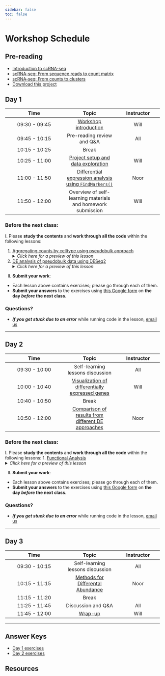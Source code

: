 ```yaml
---
sidebar: false
toc: false
---
```


# Workshop Schedule

## Pre-reading
* [Introduction to scRNA-seq](https://hbctraining.github.io/Intro-to-scRNAseq-Quarto/lessons/01_intro_to_scRNA-seq.html)
* [scRNA-seq: From sequence reads to count matrix](https://hbctraining.github.io/Intro-to-scRNAseq-Quarto/lessons/02_SC_generation_of_count_matrix.html)
* [scRNA-seq: From counts to clusters](00_counts_to_clusters_overview.qmd)
* [Download this project](https://www.dropbox.com/scl/fi/c3ggrdttuk3cqovqocy1a/Pseudobulk_workshop.zip?rlkey=nehku3i8mrtkbibe4wvt04n40&st=t8noj7w8&dl=1)

## Day 1

| Time |  Topic  | Instructor |
|:-----------:|:----------:|:--------:|
| 09:30 - 09:45 | [Workshop introduction](../slides/workshop_intro_slides.pdf) |  Will |
| 09:45 - 10:15 | Pre-reading review and Q&A | All |
| 10:15 - 10:25 | Break | |
| 10:25 - 11:00 | [Project setup and data exploration ](01_setup_intro_dataset.qmd) | Will |
| 11:00 - 11:50 | [Differential expression analysis using `FindMarkers()`](02_DEanalysis_using_FindMarkers.qmd) | Noor |
| 11:50 - 12:00 | Overview of self-learning materials and homework submission | Will |


### Before the next class:

I. Please **study the contents** and **work through all the code** within the following lessons:
 
   1. [Aggregating counts by celltype using pseudobulk approach](03_pseudobulk_DESeq2.qmd)
      <details>
       <summary><i>Click here for a preview of this lesson</i></summary>
       <br> Forming pseudobulk samples is important to perform accurate differential expression analysis. Treating each cell as an independent replicate leads to underestimation of the variance and misleadingly small p-values. Working on the level of pseudobulk ensures reliable statistical tests because the samples correspond to the actual units of replication.  <br><br>In this lesson you will:<br>
             - Aggregate counts for a given celltype<br>
             - Demonstrate an efficent way to aggregate counts for multiple celltypes<br>
             - Use the aggregated counts to create a DESeq2 object for downstream analysis<br>
<br>
        </details>

  2. [DE analysis of pseudobulk data using DESeq2](04_pseudobulk_DE_analysis.qmd)
      <details>
       <summary><i>Click here for a preview of this lesson</i></summary>
       <br> The next step is to take the DESeq2 object and run through the analysis workflow to identify differentially expressed genes. <br><br>In this lesson you will:<br>
           - Perform sample level QC<br>   
           - Evaluate gene-wise dispersions to evalute model fit<br>
           - Extract results and understand the statistics generated<br><br>
        </details>       
         

II. **Submit your work**:
   * Each lesson above contains exercises; please go through each of them.
   * **Submit your answers** to the exercises using [this Google form](https://forms.gle/sZeXdaUwf4uwwMah7) on **the day *before* the next class**.
   


### Questions?
* ***If you get stuck due to an error*** while running code in the lesson, [email us](mailto:hbctraining@hsph.harvard.edu) 

***

## Day 2

| Time |  Topic  | Instructor |
|:-----------:|:----------:|:--------:|
| 09:30 - 10:00 | Self-learning lessons discussion | All |
| 10:00 - 10:40 | [Visualization of differentially expressed genes](05_pseudobulk_DE_visualizations.qmd) | Will |
| 10:40 - 10:50|  Break |  |
| 10:50 - 12:00 | [Comparison of results from different DE approaches](06_DE_comparisons.qmd) | Noor|

### Before the next class:

I. Please **study the contents** and **work through all the code** within the following lessons:
   1. [Functional Analysis](07_functional_analysis_pseudobulk.qmd)
      <details>
       <summary><i>Click here for a preview of this lesson</i></summary>
         <br>Now that we have significant genes, let's gain some biological insight <br><br>In this lesson, we will:<br>
             - Discuss approaches for functional analysis<br>
             - Use clusterProfiler to run over-representation analsyis and visualize results<br>
             - Use clusterProfiler to run GSEA <br><br>
        </details>

II. **Submit your work**:
   * Each lesson above contains exercises; please go through each of them.
   * **Submit your answers** to the exercises using [this Google form](https://forms.gle/7bmFiRZc6MQX7YXm7) on **the day *before* the next class**.

### Questions?
* ***If you get stuck due to an error*** while running code in the lesson, [email us](mailto:hbctraining@hsph.harvard.edu) 


***


## Day 3

| Time |  Topic  | Instructor |
|:-----------:|:----------:|:--------:|
| 09:30 - 10:15 | Self-learning lessons discussion | All |
| 10:15 - 11:15| [Methods for Differental Abundance](../lessons/08_differential_abundance.md)  | Noor  |
| 11:15 - 11:20 | Break |
| 11:25 - 11:45| Discussion and Q&A | All |
| 11:45 - 12:00| [Wrap-up](../lectures/Workshop_wrapup.pdf) | Will |

***

## Answer Keys
* [Day 1 exercises](../homework/Day_1_answer_key.md) 
* [Day 2 exercises](../homework/Day_2_answer_key.md) 





## Resources
